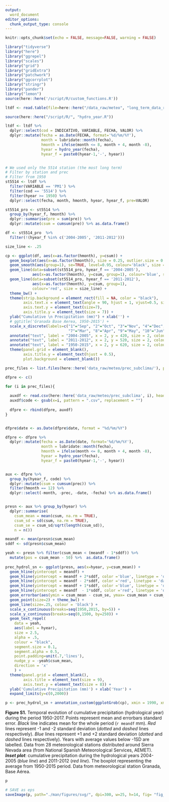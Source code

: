 ```yaml
---
output: 
  word_document
editor_options: 
  chunk_output_type: console
---
```


```r
knitr::opts_chunk$set(echo = FALSE, message=FALSE, warning = FALSE)
```

```r
library("tidyverse")
library("here")
library("ggrepel")
library("scales")
library("grid")
library("gridExtra")
library("patchwork")
library("ggcorrplot")
library("stringr")
library("pander")
library("lemon")
source(here::here('/script/R/custom_functions.R'))
```


```r
ltdf <- read.table(file=here::here("/data_raw/meteo", "long_term_data_rediam_data.txt"), header=T, sep=';', dec=',')

source(here::here("/script/R/", "hydro_year.R"))

ltdf <- ltdf %>% 
  dplyr::select(cod = INDICATIVO, VARIABLE, FECHA, VALOR) %>% 
  dplyr::mutate(fecha = as.Date(FECHA, format='%d/%m/%Y'),
                month = lubridate::month(fecha),
                hmonth = ifelse(month <= 8, month + 4, month -8), 
                hyear = hydro_year(fecha),
                hyear_f = paste0(hyear-1,'-', hyear))


# We used only the 5514 station (the most long term)
# Filter by station and prec 
# Filter from 1950 
st5514 <- ltdf %>% 
  filter(VARIABLE == 'PM1') %>% 
  filter(cod == '5514') %>% 
  filter(hyear >= 1950) %>% 
  dplyr::select(fecha, month, hmonth, hyear, hyear_f, pre=VALOR)

st5514_pro <- st5514 %>% 
  group_by(hyear_f, hmonth) %>% 
  dplyr::summarise(pre = sum(pre)) %>%
  dplyr::mutate(csum = cumsum(pre)) %>% as.data.frame()

df <- st5514_pro  %>% 
  filter(!(hyear_f %in% c('2004-2005', '2011-2012')))

```

```r

size_line <- .25 

cp <- ggplot(df, aes(x=as.factor(hmonth), y=csum)) + 
  geom_boxplot(aes(x=as.factor(hmonth)), size = 0.25, outlier.size = 0.5) +  
  geom_smooth(aes(group=1), se=TRUE, level=0.95, colour='black', size = size_line) + 
  geom_line(data=subset(st5514_pro, hyear_f == '2004-2005'),
            aes(x=as.factor(hmonth), y=csum, group=1), colour='blue', size = size_line) +
  geom_line(data=subset(st5514_pro, hyear_f == '2011-2012'), 
            aes(x=as.factor(hmonth), y=csum, group=1),
            colour='red', size = size_line) +
  theme_bw() + 
  theme(strip.background = element_rect(fill = NA, color = "black"),
        axis.text.x = element_text(angle = 90, hjust = 1, vjust=0.5, size=7),
        axis.text.y = element_text(size=7),
        axis.title.y = element_text(size = 7)) + 
  ylab("Cumulative \n Precipitation (mm)") + xlab('') + 
  # ggtitle('Granada Base Aerea, 1950-2015') + 
  scale_x_discrete(labels=c("1"="Sep", "2"="Oct", "3"="Nov", "4"="Dec", "5"="Jan", "6"="Feb",
                            "7"="Mar", "8"="Apr", "9"="May", "10"="Jun", "11"="Jul", "12"="Aug")) +
  annotate("text", label = "2004-2005", x = 2, y = 420, size = 2, colour = "blue") + 
  annotate("text", label = "2011-2012", x = 2, y = 520, size = 2, colour = "red") + 
  annotate("text", label = "1950-2015", x = 2, y = 620, size = 2, colour = "black") +
  theme(panel.grid = element_blank(), 
        axis.title.y = element_text(hjust = 0.5),
        plot.background = element_blank())
```


```r
prec_files <- list.files(here::here('data_raw/meteo/prec_subclima/'), pattern="*.csv")

dfpre <- c() 

for (i in prec_files){
  
  auxdf <- read.csv(here::here('data_raw/meteo/prec_subclima', i), header = TRUE, sep=";")
  auxdf$code <- gsub(x=i, pattern = ".csv", replacement = "")
  
  dfpre <- rbind(dfpre, auxdf)
} 


dfpre$date <- as.Date(dfpre$date, format = "%d/%m/%Y")

dfpre <- dfpre %>% 
  dplyr::mutate(fecha = as.Date(date, format='%d/%m/%Y'),
                month = lubridate::month(fecha),
                hmonth = ifelse(month <= 8, month + 4, month -8), 
                hyear = hydro_year(fecha),
                hyear_f = paste0(hyear-1,'-', hyear))


aux <- dfpre %>% 
  group_by(hyear_f, code) %>% 
  dplyr::mutate(csum = cumsum(prec)) %>% 
  filter(hmonth == 12) %>% 
  dplyr::select(-month, -prec, -date, -fecha) %>% as.data.frame()


presn <- aux %>% group_by(hyear) %>% 
  dplyr::summarise(
    csum_mean = mean(csum, na.rm = TRUE),
    csum_sd = sd(csum, na.rm = TRUE), 
    csum_se = csum_sd/sqrt(length(csum_sd)), 
    n = n())  

meandf <- mean(presn$csum_mean)
sddf <- sd(presn$csum_mean)
```

```r
yeah <- presn %>% filter(csum_mean < (meandf - 1*sddf)) %>% 
  mutate(pos = csum_mean - 50) %>%  as.data.frame()
  
prec_hydrol_sn <- ggplot(presn, aes(x=hyear, y=csum_mean)) + 
  geom_hline(yintercept = meandf) + 
  geom_hline(yintercept = meandf + 2*sddf, color ='blue', linetype = 'dashed') +
  geom_hline(yintercept = meandf - 2*sddf, color ='red', linetype = 'dashed') +
  geom_hline(yintercept = meandf + 1*sddf, color ='blue', linetype = 'dotted') +
  geom_hline(yintercept = meandf  - 1*sddf, color ='red', linetype = 'dotted') +
  geom_errorbar(aes(ymin = csum_mean - csum_se, ymax= csum_mean + csum_se), width=.1, colour='gray') +
  geom_point(size=2) + theme_bw() + 
  geom_line(size=.25, colour = 'black') + 
  scale_x_continuous(breaks=seq(1950,2015, by=5)) +
  scale_y_continuous(breaks=seq(0,1500, by=250)) + 
  geom_text_repel(
    data = yeah,
    aes(label = hyear), 
    size = 2.5, 
    alpha = .5,
    colour = "black",
    segment.size = 0.1, 
    segment.alpha = 0.5,
    point.padding=unit(.7,'lines'),
    nudge_y = -yeah$csum_mean,
    direction = 'x'
    ) +
  theme(panel.grid = element_blank(),
        axis.title = element_text(size = 9),
        axis.text.y = element_text(size = 8)) +
  ylab('Cumulative Precipitation (mm)') + xlab('Year') +
  expand_limits(y=c(0,2000)) 
```

```r
p <- prec_hydrol_sn + annotation_custom(ggplotGrob(cp), xmin = 1990, xmax = Inf, ymin=1050)
```

**Figure S1.** Temporal evolution of cumulative precipitation (hydrological year) during the period 1950-2017. Points represent mean and errorbars standard error. *Black* line indicates mean for the whole period (`r meandf` mm). *Red* lines represent -1 and -2 standard deviation (*dotted* and *dashed* lines respectively). *Blue* lines represent +1 and +2 standard deviation (*dotted* and *dashed* lines respectively). Years with average values below -1SD are labelled. Data from 28 meteorological stations distributed around Sierra Nevada area (from National Spanish Meteorological Services, AEMET). ***Inset plot***: cumulative precipitation during the hydrological years 2004-2005 (*blue line*) and 2011-2012 (*red line*). The boxplot representing the average from 1950-2015 period. Data from meteorological station Granada, Base Aérea. 

```r
p
```


```r
# SAVE as eps 
saveImage(p, path="./man/figures/svg/", dpi=300, w=25, h=14, fig= "fig_s1", u = "cm") 
```
